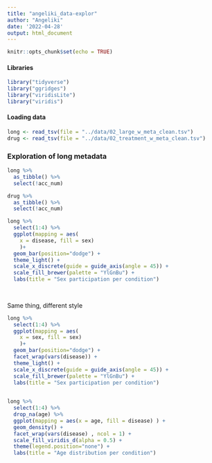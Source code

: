 ```yaml
---
title: "angeliki_data-explor"
author: "Angeliki"
date: '2022-04-28'
output: html_document
---
```


```r
knitr::opts_chunk$set(echo = TRUE)
```

#### Libraries
```r
library("tidyverse")
library("ggridges")
library("viridisLite")
library("viridis")
```

#### Loading data

```r
long <- read_tsv(file = "../data/02_large_w_meta_clean.tsv")
drug <- read_tsv(file = "../data/02_treatment_w_meta_clean.tsv")
```

### Exploration of long metadata

```r
long %>% 
  as_tibble() %>% 
  select(!acc_num)

drug %>% 
  as_tibble() %>% 
  select(!acc_num)
```

```r
long %>% 
  select(1:4) %>% 
  ggplot(mapping = aes(
    x = disease, fill = sex)
    )+
  geom_bar(position="dodge") +
  theme_light() +
  scale_x_discrete(guide = guide_axis(angle = 45)) + 
  scale_fill_brewer(palette = "YlGnBu") +
  labs(title = "Sex participation per condition")
  
  
```

Same thing, different style
```r
long %>% 
  select(1:4) %>% 
  ggplot(mapping = aes(
    x = sex, fill = sex)
    )+
  geom_bar(position="dodge") +
  facet_wrap(vars(disease)) +
  theme_light() +
  scale_x_discrete(guide = guide_axis(angle = 45)) + 
  scale_fill_brewer(palette = "YlGnBu") +
  labs(title = "Sex participation per condition")
  
```

```r
long %>% 
  select(1:4) %>% 
  drop_na(age) %>% 
  ggplot(mapping = aes(x = age, fill = disease) ) +
  geom_density() +
  facet_wrap(vars(disease) , ncol = 1) +
  scale_fill_viridis_d(alpha = 0.5) +
  theme(legend.position="none") +
  labs(title = "Age distribution per condition")
```


